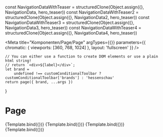 const NavigationDataWithTeaser  = structuredClone(Object.assign({}, NavigationData, hero_teaser))
const NavigationDataWithTeaser2 = structuredClone(Object.assign({}, NavigationData2, hero_teaser))
const NavigationDataWithTeaser3 = structuredClone(Object.assign({}, NavigationData3, hero_teaser))
const NavigationDataWithTeaser4 = structuredClone(Object.assign({}, NavigationData4, hero_teaser))

<Meta
    title="Komponenten/Page/Page"
    argTypes={{}}
    parameters={{
        chromatic: { 
            viewports: [360, 768, 1024]
        },
        layout: 'fullscreen' }}
/>

    // You can either use a function to create DOM elements or use a plain html string!
    // return `<div>${label}</div>`;
    let brand =
        undefined !== customConditionalToolbar ? customConditionalToolbar['brands'] : 'hessenschau'
    return page({ brand, ...args })
}

# Page

<Preview withToolbar>
    <Story name="Default" args={NavigationDataWithTeaser}>
        {Template.bind({})}
    </Story>
    <Story name="With Unwetter" args={NavigationDataWithTeaser2}>
        {Template.bind({})}
    </Story>
    <Story name="With subnav open" args={NavigationDataWithTeaser3}>
        {Template.bind({})}
    </Story>
    <Story name="With subnav open and Service Nav Item active" args={NavigationDataWithTeaser4}>
        {Template.bind({})}
    </Story>
</Preview>

<ArgsTable story="Default" />
